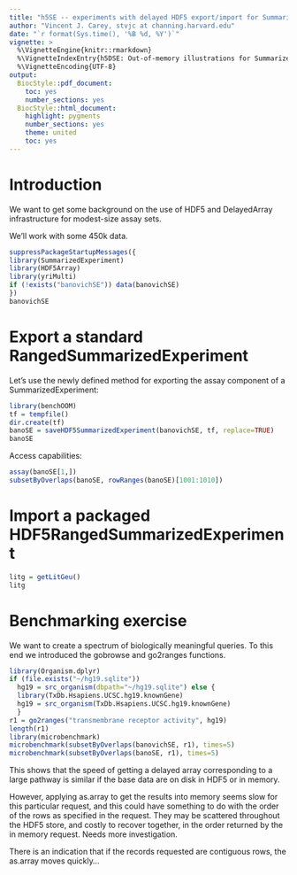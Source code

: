 ```yaml
---
title: "h5SE -- experiments with delayed HDF5 export/import for SummarizedExperiments"
author: "Vincent J. Carey, stvjc at channing.harvard.edu"
date: "`r format(Sys.time(), '%B %d, %Y')`"
vignette: >
  %\VignetteEngine{knitr::rmarkdown}
  %\VignetteIndexEntry{h5DSE: Out-of-memory illustrations for SummarizedExperiment}
  %\VignetteEncoding{UTF-8}
output:
  BiocStyle::pdf_document:
    toc: yes
    number_sections: yes
  BiocStyle::html_document:
    highlight: pygments
    number_sections: yes
    theme: united
    toc: yes
---
```


# Introduction

We want to get some background on the use of HDF5 and DelayedArray
infrastructure for modest-size assay sets.

We'll work with some 450k data.
```r
suppressPackageStartupMessages({
library(SummarizedExperiment)
library(HDF5Array)
library(yriMulti)
if (!exists("banovichSE")) data(banovichSE)
})
banovichSE
```

# Export a standard RangedSummarizedExperiment

Let's use the newly defined method for exporting the
assay component of a SummarizedExperiment:
```r
library(benchOOM)
tf = tempfile()
dir.create(tf)
banoSE = saveHDF5SummarizedExperiment(banovichSE, tf, replace=TRUE)
banoSE
```

Access capabilities:
```r
assay(banoSE[1,])
subsetByOverlaps(banoSE, rowRanges(banoSE)[1001:1010])
```

# Import a packaged HDF5RangedSummarizedExperiment

```r
litg = getLitGeu()
litg
```

# Benchmarking exercise

We want to create a spectrum of biologically meaningful queries.  To
this end we introduced the gobrowse and go2ranges functions.  
```r
library(Organism.dplyr)
if (file.exists("~/hg19.sqlite")) 
  hg19 = src_organism(dbpath="~/hg19.sqlite") else {
  library(TxDb.Hsapiens.UCSC.hg19.knownGene)
  hg19 = src_organism(TxDb.Hsapiens.UCSC.hg19.knownGene)
  }
r1 = go2ranges("transmembrane receptor activity", hg19)
length(r1)
library(microbenchmark)
microbenchmark(subsetByOverlaps(banovichSE, r1), times=5)
microbenchmark(subsetByOverlaps(banoSE, r1), times=5)
```

This shows that the speed of getting a delayed array corresponding to a large
pathway is similar if the base data are on disk in HDF5 or in memory.

However, applying as.array to get the results into memory seems
slow for this particular request, and this could have something to do
with the order of the rows as specified in the request.  They
may be scattered throughout the HDF5 store, and costly to recover
together, in the order returned by the in memory request.  Needs
more investigation.

There is an indication that if the records requested are contiguous
rows, the as.array moves quickly...
